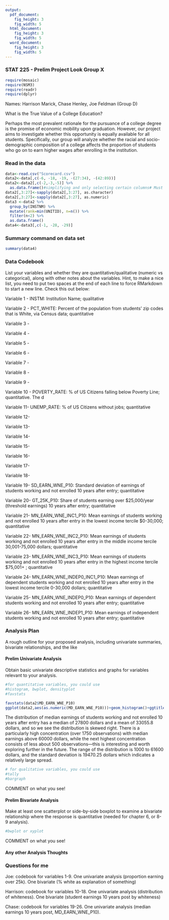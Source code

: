 ```yaml
---
output:
  pdf_document:
    fig_height: 3
    fig_width: 5
  html_document:
    fig_height: 3
    fig_width: 5
  word_document:
    fig_height: 3
    fig_width: 5
---
```

### STAT 225 - Prelim Project Look Group X

```r
require(mosaic)
require(NSM3)
require(readr)
require(dplyr)
```

Names:  Harrison Marick, Chase Henley, Joe Feldman (Group D)

What is the True Value of a College Education? 

Perhaps the most prevalent rationale for the pursuance of a college degree is the promise of economic mobility upon graduation.  However, our project aims to investigate whether this opportunity is equally available for all students.  Specifically, our group will analyze whether the racial and socio-demographic composition of a college affects the proportion of students who go on to earn higher wages after enrolling in the institution. 

### Read in the data

```r
data<-read.csv("Scorecard.csv")
data2<-data[,c(-6, -18, -19, -(27:34), -(42:89))] 
data2<-data2[,c(-2,-3,-5)] %>%
  as.data.frame()#simplifying and only selecting certain columns# Must start with a data-read in command from Prof. Wagaman
data2[,3:27]<-sapply(data2[,3:27], as.character)
data2[,3:27]<-sapply(data2[,3:27], as.numeric)
data3 <-data2 %>%
  group_by(INSTNM) %>%
  mutate(rank=min(UNITID), n=n()) %>%
  filter(n<2) %>%
  as.data.frame()
data4<-data3[,c(-1, -28, -29)]
```

### Summary command on data set

```r
summary(data4)
```


### Data Codebook

List your variables and whether they are quantitative/qualitative (numeric vs categorical), along with other notes about the variables. Hint, to make a nice list, you need to put two spaces at the end of each line to force RMarkdown to start a new line. Check this out below:


Variable 1 -  INSTM: Institution Name; qualitative  

Variable 2 -  PCT_WHITE: Percent of the population from students' zip codes that is White, via Census data; quantitative

Variable 3 -  

Variable 4 -

Variable 5 -

Variable 6 -

Variable 7 -

Variable 8 -

Variable 9 -

Variable 10 - POVERTY_RATE: % of US Citizens falling below Poverty Line; quantitative. The d

Variable 11- UNEMP_RATE: % of US Citizens without jobs; quantitative

Variable 12- 

Variable 13-

Variable 14-

Variable 15-

Variable 16-

Variable 17-

Variable 18-

Variable 19-  SD_EARN_WNE_P10: Standard deviation of earnings of students working and not enrolled 10 years after entry; quantitative

Variable 20-  GT_25K_P10: Share of students earning over $25,000/year (threshold earnings) 10 years after entry; quantitative

Variable 21-  MN_EARN_WNE_INC1_P10: Mean earnings of students working and not enrolled 10 years after entry in the lowest income tercile $0-30,000; quantitative 

Variable 22-  MN_EARN_WNE_INC2_P10: Mean earnings of students working and not enrolled 10 years after entry in the middle income tercile 30,001-75,000 dollars; quantitative

Variable 23-  MN_EARN_WNE_INC3_P10: Mean earnings of students working and not enrolled 10 years after entry in the highest income tercile $75,001+ ; quantitative

Variable 24-  MN_EARN_WNE_INDEP0_INC1_P10: Mean earnings of dependent students working and not enrolled 10 years after entry in the lowest income tercile 0-30,000 dollars; quantitative

Variable 25-  MN_EARN_WNE_INDEP0_P10: Mean earnings of dependent students working and not enrolled 10 years after entry; quantitative

Variable 26-  MN_EARN_WNE_INDEP1_P10: Mean earnings of independent students working and not enrolled 10 years after entry; quantitative

### Analysis Plan

A rough outline for your proposed analysis, including univariate summaries, bivariate relationships, and the like

#### Prelim Univariate Analysis

Obtain basic univariate descriptive statistics and graphs for variables relevant to your analysis.

```r
#for quantitative variables, you could use
#histogram, bwplot, densityplot
#favstats
```


```r
favstats(data2$MD_EARN_WNE_P10)
ggplot(data2,aes(as.numeric(MD_EARN_WNE_P10)))+geom_histogram()+ggtitle("Distribution of median earnings of students working and not enrolled 10 years after entry")+xlab("median earnings (hundreds of dollars, e.g. 200=20000)")
```
The distribution of median earnings of students working and not enrolled 10 years after entry has a median of 27800 dollars and a mean of 33055.8 dollars, and so we see the distribution is skewed right. There is a particularly high concentration (over 1750 observations) with median earnings above 60000 dollars, while the next highest concentration consists of less about 500 observations—this is interesting and worth exploring further in the future. The range of the distribution is 1000 to 61600 dollars, and the standard deviation is 19470.25 dollars which indicates a relatively large spread.

```r
# for qualitative variables, you could use
#tally
#bargraph
```

COMMENT on what you see!


#### Prelim Bivariate Analysis

Make at least one scatterplot or side-by-side boxplot to examine a bivariate relationship where the response is quantitative (needed for chapter 6, or 8-9 analysis). 

```r
#bwplot or xyplot
```

COMMENT on what you see!

#### Any other Analysis Thoughts


### Questions for me


Joe: codebook for variables 1-9. One univariate analysis (proportion earning over 25k). One bivariate (% white as explanation of something)

Harrison: codebook for variables 10-18. One univariate analysis (distribution of whiteness). One bivariate (student earnings 10 years post by whiteness)

Chase: codebook for variables 19-26. One univariate analysis (median earnings 10 years post, MD_EARN_WNE_P10).
